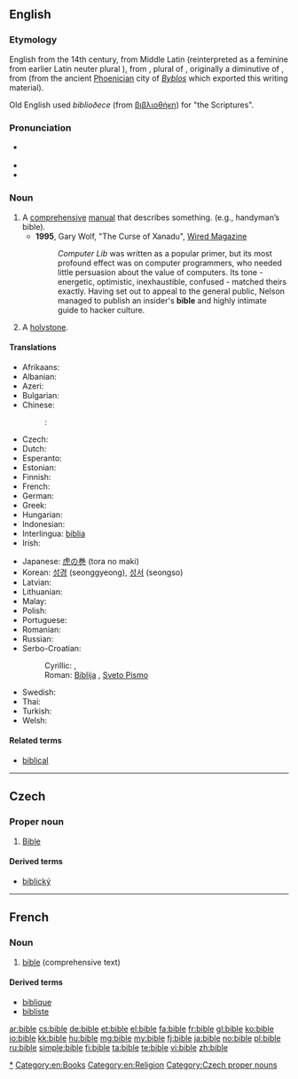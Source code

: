 {{also|Bible}}
==English==

{{wikipedia|Bible}}

===Etymology===
English from the 14th century, from Middle Latin {{term|biblia||book|lang=la}} (reinterpreted as a feminine from earlier Latin neuter plural {{term|biblia||books|lang=la}}), from {{etyl|grc}} {{term|βιβλία||books|tr=biblia|lang=grc}}, plural of {{term|βιβλίον||small book|tr=biblion|lang=grc}}, originally a diminutive of {{term|βίβλος||book|tr=biblos|lang=grc}}, from {{term|βύβλος||papyrus|tr=bublos|lang=grc}} (from the ancient [[Phoenicia]]n city of ''[[Byblos]]'' which exported this writing material).

Old English used ''biblioðece'' (from [[βιβλιοθήκη]]) for "the Scriptures".

===Pronunciation===
* {{a|UK|US}} {{IPA|/ˈbaɪbəl/}}
* {{audio|en-us-bible.ogg|Audio (US)}}
* {{rhymes|aɪbəl}}

===Noun===
{{en-noun}}

# A [[comprehensive]] [[manual]] that describes something. (e.g., handyman’s bible).
#* '''1995''', Gary Wolf, "The Curse of Xanadu", [http://www.wired.com/wired/archive/3.06/xanadu.html?pg=8&topic= Wired Magazine]
#*: ''Computer Lib'' was written as a popular primer, but its most profound effect was on computer programmers, who needed little persuasion about the value of computers. Its tone - energetic, optimistic, inexhaustible, confused - matched theirs exactly. Having set out to appeal to the general public, Nelson managed to publish an insider's '''bible''' and highly intimate guide to hacker culture.
# {{nautical}} A [[holystone]].

====Translations====
{{trans-top|comprehensive manual}}
* Afrikaans: {{t-|af|Bybel}}
* Albanian: {{t-|sq|Bibël|f}}
* Azeri: {{t-|az|bible}}
* Bulgarian: {{t+|bg|библия}}
* Chinese:
*: {{ttbc|cmn}}: {{t-|cmn|圣经|tr=shèngjīng|sc=Hani}}
* Czech: {{t+|cs|bible|f}}
* Dutch: {{t+|nl|bijbel}}
* Esperanto: {{t-|eo|Biblio}}
* Estonian: {{t-|et|piibel}}
* Finnish: {{t+|fi|raamattu}}
* French: {{t+|fr|Bible|f}}
* German: {{t+|de|Bibel|f}}
* Greek: {{t+|el|βιβλίο|tr=vivlίο|sc=Grek}}
* Hungarian: {{t-|hu|biblia}}
* Indonesian: {{t+|id|Alkitab}}
* Interlingua: [[biblia]]
* Irish: {{t-|ga|bíobla|f}}
{{trans-mid}}
* Japanese: [[虎の巻]] (tora no maki)
* Korean: [[성경]] (seonggyeong), [[성서]] (seongso)
* Latvian: {{t-|lv|Bībele|f}}
* Lithuanian: {{t-|lt|Biblija|f}}
* Malay: {{t-|ms|Alkitab}}
* Polish: {{t+|pl|Biblia|f}}
* Portuguese: {{t+|pt|Bíblia|f}}
* Romanian: {{t+|ro|Biblie|f}}
* Russian: {{t+|ru|библия|f|tr=bíblija}}
* Serbo-Croatian:
*: Cyrillic: {{t-|sh|Библија|f|sc=Cyrl}}, {{t-|sh|Свето Писмо|n|sc=Cyrl}}
*: Roman: [[Biblija]] {{f}}, [[Sveto Pismo]] {{n}}
* Swedish: {{t+|sv|bibel|c}}
* Thai: {{t-|th|คัมภีร์ไบเบิล|tr=Khạmp̣hīr̒ bịbeil}}
* Turkish: {{t+|tr|İncil}}
* Welsh: {{t+|cy|Beibl}}
{{trans-bottom}}

====Related terms====
* [[biblical]]

[[Category:en:Bible|*]]
[[Category:en:Books]]
[[Category:en:Religion]]

----

==Czech==

===Proper noun===
{{cs-noun|g=f}}

# [[Bible]]

====Derived terms====
* [[biblický]]

[[Category:Czech proper nouns]]

----

==French==

===Noun===
{{fr-noun|f}}

# [[bible#English|bible]] (comprehensive text)

====Derived terms====
* [[biblique]]
* [[bibliste]]

[[ar:bible]]
[[cs:bible]]
[[de:bible]]
[[et:bible]]
[[el:bible]]
[[fa:bible]]
[[fr:bible]]
[[gl:bible]]
[[ko:bible]]
[[io:bible]]
[[kk:bible]]
[[hu:bible]]
[[mg:bible]]
[[my:bible]]
[[fj:bible]]
[[ja:bible]]
[[no:bible]]
[[pl:bible]]
[[ru:bible]]
[[simple:bible]]
[[fi:bible]]
[[ta:bible]]
[[te:bible]]
[[vi:bible]]
[[zh:bible]]
